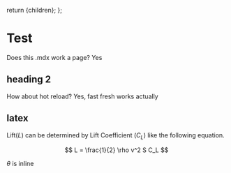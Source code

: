   return <PageLayout>{children}</PageLayout>;
};

# Test

Does this .mdx work a page?
Yes

## heading 2

How about hot reload?
Yes, fast fresh works actually

## latex

Lift($L$) can be determined by Lift Coefficient ($C_L$) like the following equation.

$$
L = \frac{1}{2} \rho v^2 S C_L
$$

$\theta$ is inline
